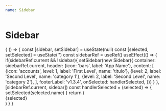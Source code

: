 ```yaml
---
name: Sidebar
---
```



# Sidebar

<Playground>
  {
    () => {
      const [sidebar, setSidebar] = useState(null)
      const [selected, setSelected] = useState('')
      const sidebarRef = useRef()
      useEffect(() => {
        if(sidebarRef.current && !sidebar){
          setSidebar(new Sidebar({
            container: sidebarRef.current,
            header: {icon: 'bars', label: 'App Name'},
            content: [
              {icon: 'accounts', level: 1, label: 'First Level', name: 'titulo'},
              {level: 2, label: 'Second Level', name: 'category 1'},
              {level: 2, label: 'Second Level', name: 'category 2'},
            ],
            footerLabel: 'v1.3.4',
            onSelected: handlerSelected,
          }))
        }
      }, [sidebarRef.current, sidebar])
      const handlerSelected = (selected) => {
        setSelected(selected.name)
      }
      return (
        <div className='tw-flex tw-h-screen'>
          <div ref={sidebarRef}></div>
          <div data-testid='result'>{selected}</div>
        </div>
      )
    }
  }
</Playground>